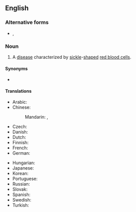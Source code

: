 ==English==
{{wikipedia}}

===Alternative forms===
* {{l|en|sickle cell anaemia}}, {{l|en|sickle-cell anaemia}} {{qualifier|British}}

===Noun===
{{en-noun|?}}

# {{lb|en|North America}} A [[disease]] characterized by [[sickle]]-[[shape]]d [[red blood cell]]s.

====Synonyms====
* {{l|en|sickle-cell disease}}

====Translations====
{{trans-top|disease characterized by sickle-shaped red blood cells}}
* Arabic: {{t-needed|ar}}
* Chinese:
*: Mandarin: {{t|cmn|鐮刀型紅血球疾病|sc=Hani}}, {{t|cmn|镰刀型红血球疾病|tr=liándāoxíng hóngxuèqiú jíbìng|sc=Hani}}
* Czech: {{t|cs|srpkovitá anémie|f}}
* Danish: {{t-needed|da}}
* Dutch: {{t|nl|sikkelcelanemie|f}}
* Finnish: {{t+|fi|sirppisoluanemia}}
* French: {{t+|fr|drépanocytose|f}}
* German: {{t+|de|Sichelzellenanämie|f}}
{{trans-mid}}
* Hungarian: {{t+|hu|sarlósejtes vérszegénység}}
* Japanese: {{t|ja|鎌状赤血球症|tr=かまじょうせっけっきゅうしょう, kamajō sekkekkyūshō|sc=Jpan}}
* Korean: {{t-needed|ko}}
* Portuguese: {{t+|pt|anemia falciforme|f}}
* Russian: {{t|ru|серповиднокле́точная анеми́я|f}}
* Slovak: {{t|sk|kosáčikovitá anémia}}
* Spanish: {{t|es|anemia falciforme|f}}
* Swedish: {{t|sv|sickelcellanemi|c}}
* Turkish: {{t|tr|orak hücre anemisi}}
{{trans-bottom}}